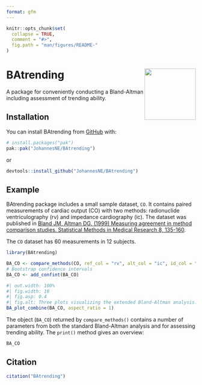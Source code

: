 ```yaml
---
format: gfm
---
```


<!-- README.md is generated from README.qmd. Please edit that file -->

```r
knitr::opts_chunk$set(
  collapse = TRUE,
  comment = "#>",
  fig.path = "man/figures/README-"
)
```

# BAtrending <img src="man/figures/logo.png" align="right" height="136" alt="" />

<!-- badges: start -->
<!-- badges: end -->

A package for conveniently conducting a Bland-Altman including assessment of trending ability.

## Installation

You can install BAtrending from [GitHub](https://github.com/) with:

``` r
# install.packages("pak")
pak::pak("JohannesNE/BAtrending")
```

or 

``` r
devtools::install_github("JohannesNE/BAtrending")
```

## Example

BAtrending package includes a small sample dataset, `CO`. It contains paired measurements of cardiac output (CO) with two methods: radionuclide ventriculography (rv) and impedance cardiography (ic). The dataset was published in [Bland JM, Altman DG. (1999) Measuring agreement in method comparison studies. Statistical Methods in Medical Research 8, 135-160](https://doi.org/10.1177/096228029900800204).

The `CO` dataset has 60 measurements in 12 subjects.

```r
library(BAtrending)

BA_CO <- compare_methods(CO, ref_col = "rv", alt_col = "ic", id_col = "sub")
# Bootstrap confidence intervals
BA_CO <- add_confint(BA_CO)
```

```r
#| out.width: 100%
#| fig.width: 10
#| fig.asp: 0.4
#| fig.alt: Three plots visualizing the extended Bland-Altman analysis.
BA_plot_combine(BA_CO, aspect_ratio = 1)
```

The object (`BA_CO`) returned by `compare_methods()` contains a number of parameters from both the standard Bland-Altman analysis and for assessing trending ability. The `print()` method gives an overview: 

```r
BA_CO
```

## Citation

```r
citation("BAtrending")
```
